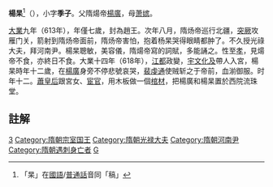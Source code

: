 '''楊杲'''<ref>「杲」在[[國語|國語]]/[[普通話|普通話]]音同「稿」</ref>（{{bd|607年||618年|catIdx=Y}}），小字'''季子'''。父隋煬帝[[隋炀帝|楊廣]]，母[[萧嫔|萧嫔]]。

[[大业_(年号)|大業]]九年（613年），年僅七歲，封為趙王。次年八月，隋炀帝巡行北疆，[[突厥|突厥]]攻雁门关，箭射到隋炀帝面前，隋炀帝害怕，抱着杨杲哭得眼睛都肿了。不久授光祿大夫，拜河南尹。楊杲聰敏，美容儀，隋煬帝寫的詞賦，多能誦之。性至[[孝|孝]]，見煬帝不食，亦終日不食。大業十四年（618年），[[江都郡_(隋朝)|江都]]政變，[[宇文化及|宇文化及]]帶人入宮，楊杲時年十二歲，在[[隋炀帝|楊廣]]身旁不停悲號哀哭，[[裴虔通|裴虔通]]使贼斩之于帝前，血湔御服。时年十二。[[炀愍皇后|蕭皇后]]跟宮女、[[宦官|宦官]]，用木板做一個[[棺材|棺材]]，把楊廣和楊杲置於西院流珠堂。

==註解==
{{reflist}}
{{DEFAULTSORT:Y}}
[[Category:隋炀帝皇子|3]]
[[Category:隋朝宗室国王|Category:隋朝宗室国王]]
[[Category:隋朝光禄大夫|Category:隋朝光禄大夫]]
[[Category:隋朝河南尹|Category:隋朝河南尹]]
[[Category:隋朝遇刺身亡者|Category:隋朝遇刺身亡者]]
[[Category:杨姓|G]]